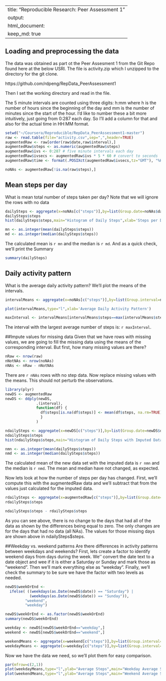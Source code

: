<!-- rmarkdown v1 -->
```r
```
---
title: "Reproducible Research: Peer Assessment 1"
output: 
  html_document:
    keep_md: true
---


## Loading and preprocessing the data
The data was obtained as part ot the Peer Assesment 1 from the Git Repo found here at the below USRl. The file is activity.zip which I unzipped to the directory for the git clone.

https://github.com/rdpeng/RepData_PeerAssessment1

Then I set the working directory and read in the file.

The 5 minute intervals are counted using three digits: h:mm where h is the number of hours since the beginning of the day and mm is the number of minutes since the start of the hour. I'd like to number these a bit more intuitively, just going from 0:287 each day. So I'll add a column for that and also for the actual time in HH:MM format.
```r
setwd("~/Coursera/Reproducible/RepData_PeerAssessment1-master")
raw <- read.table(file="activity.csv",sep=",",header=TRUE)
augmentedRaw <- raw[order(raw$date,raw$interval),]
augmentedRaw$steps <- as.numeric(augmentedRaw$steps)
augmentedRaw$ivs <- 0:287 # five minute intervals each day
augmentedRaw$ivsecs <- augmentedRaw$ivs * 5 * 60 # convert to seconds
augmentedRaw$time <- format(.POSIXct(augmentedRaw$ivsecs,tz="GMT"), "%H:%M")

noNAs <- augmentedRaw[!is.na(raw$steps),]
```
## Mean steps per day
What is mean total number of steps taken per day? Note that we will ignore the rows with no data

```r
dailySteps <- aggregate(x=noNAs[c("steps")],by=list(Group.date=noNAs$date),FUN=sum)
dailySteps$steps 
hist(dailySteps$steps,main="Histogram of Daily Steps",xlab='Steps per Day')

mn <- as.integer(mean(dailySteps$steps))
md <- as.integer(median(dailySteps$steps))
```
The calculated mean is `r mn` and the median is `r md`.
And as a quick check, we'll print the Summary
```r
summary(dailySteps)
```

## Daily activity pattern
What is the average daily activity pattern? We'll plot the means of the intervals.

```r

intervalMeans <- aggregate(x=noNAs[c("steps")],by=list(Group.interval=noNAs$ivs),FUN=mean)

plot(intervalMeans,type="l",xlab='Average Daily Activity Pattern')

maxInterval <- intervalMeans[intervalMeans$steps==max(intervalMeans$steps),1]

```
The interval with the largest average number of steps is: `r maxInterval`.


##Impute values for missing data
Given that we have rows with missing values, we are going to fill the missing data using the means of the corresponding interval. But first, how many missing values are there?
```r
nRaw <- nrow(raw)
nNotNAs <- nrow(noNAs)
nNAs <- nRaw - nNotNAs
```
There are `r nNAs` rows with no step data. Now replace missing values with the means. This should not perturb the observations.

```r
library(plyr)
newDS <- augmentedRaw
newDS <- ddply(newDS, 
              .(interval), 
              function(df) {
                df$steps[is.na(df$steps)] <- mean(df$steps, na.rm=TRUE); return(df)
                }
              )

ndailySteps <- aggregate(x=newDS[c("steps")],by=list(Group.date=newDS$date),FUN=sum)
ndailySteps$steps 
hist(ndailySteps$steps,main="Histogram of Daily Steps with Imputed Data",xlab='Steps per Day')

nmn <- as.integer(mean(dailySteps$steps))
nmd <- as.integer(median(dailySteps$steps))

```
The calculated mean of the new data set with the imputed data is `r nmn` and the median is `r nmd`. The mean and median have not changed, as expected.


Now lets look at how the number of steps per day has changed. First, we'll compute this with the augmentedRaw data and we'll subtract that from the values just calculated for the imputed data.

```r

rdailySteps <- aggregate(x=augmentedRaw[c("steps")],by=list(Group.date=augmentedRaw$date),FUN=sum)
rdailySteps$steps 

ndailySteps$steps - rdailySteps$steps
```
As you can see above, there is no change to the days that had all of the data as shown by the differences being equal to zero. The only changes are for the days that had no data (all NAs). The values for those missing days are shown above in ndailySteps$steps.

##Weekday vs. weekend patterns
Are there differences in activity patterns between weekdays and weekends? First, lets create a factor to identify weekend days from days during the week. We'' convert the date text to a date object and wee if it is either a Saturday or Sunday and mark those as "weekend". Then we'll mark everything else as "weekday". Finally, we'll check the summary to be sure we have the factor with two levels as needed.
```r


newDS$weekOrEnd <- 
  ifelse( ((weekdays(as.Date(newDS$date)) == "Saturday") | 
           (weekdays(as.Date(newDS$date)) == "Sunday")),
         "weekend", 
         "weekday")

newDS$weekOrEnd <- as.factor(newDS$weekOrEnd)
summary(newDS$weekOrEnd)

weekday <- newDS[newDS$weekOrEnd=="weekday",]
weekend <- newDS[newDS$weekOrEnd=="weekend",]

weekendMeans <- aggregate(x=weekend[c("steps")],by=list(Group.interval=weekend$ivs),FUN=mean)
weekdayMeans <- aggregate(x=weekday[c("steps")],by=list(Group.interval=weekday$ivs),FUN=mean)
```
Now we have the data we need, so we'll plot them for easy comparison.

```r
par(mfrow=c(2,1))
plot(weekdayMeans,type="l",ylab="Average Steps",main="Weekday Average Steps by Interval",xlab='Interval')
plot(weekendMeans,type="l",ylab="Average Steps",main="Weekend Average Steps by Interval",xlab='Interval')


```
